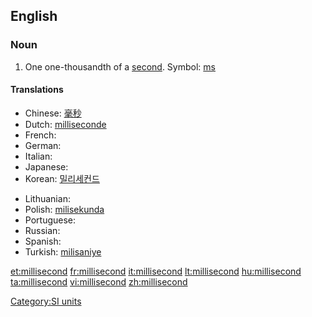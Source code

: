 ==English==

===Noun===
{{en-noun}}

# One one-thousandth of a [[second]]. Symbol: [[ms]]

====Translations====
{{trans-top|one one-thousandth of a second}}
* Chinese: [[毫秒]]
* Dutch: [[milliseconde]] {{m}}
* French: {{t+|fr|milliseconde|f}}
* German: {{t+|de|Millisekunde|f}}
* Italian: {{t+|it|millisecondo|m}}
* Japanese: {{t-|ja|ミリ秒|sc=Jpan}}
* Korean: [[밀리세컨드]]
{{trans-mid}}
* Lithuanian: {{t+|lt|milisekundė|f|xs=Lithuanian}}
* Polish: [[milisekunda]] {{f}}
* Portuguese: {{t-|pt|milissegundo|m}}
* Russian: {{t+|ru|миллисекунда|f|sc=Cyrl}}
* Spanish: {{t+|es|milisegundo|m}}
* Turkish: [[milisaniye]]
{{trans-bottom}}

[[Category:SI units]]

[[et:millisecond]]
[[fr:millisecond]]
[[it:millisecond]]
[[lt:millisecond]]
[[hu:millisecond]]
[[ta:millisecond]]
[[vi:millisecond]]
[[zh:millisecond]]